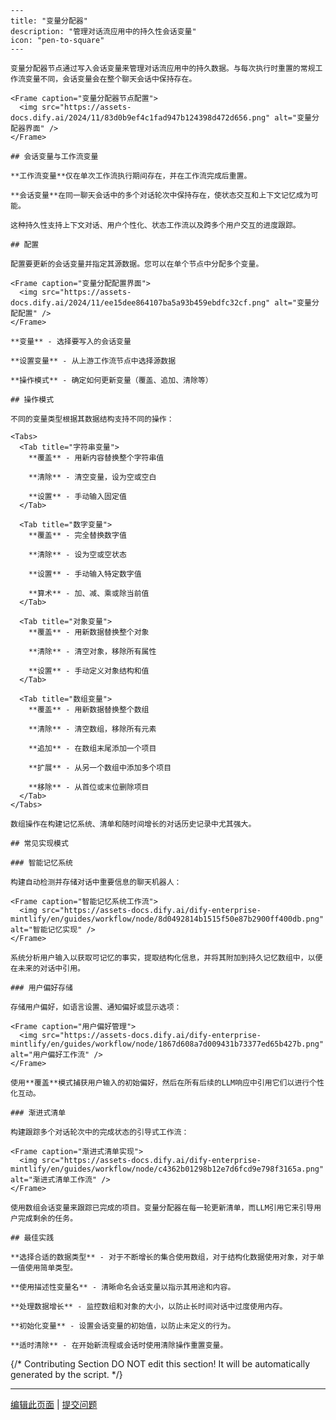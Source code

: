 ```mdx
---
title: "变量分配器"
description: "管理对话流应用中的持久性会话变量"
icon: "pen-to-square"
---

变量分配器节点通过写入会话变量来管理对话流应用中的持久数据。与每次执行时重置的常规工作流变量不同，会话变量会在整个聊天会话中保持存在。

<Frame caption="变量分配器节点配置">
  <img src="https://assets-docs.dify.ai/2024/11/83d0b9ef4c1fad947b124398d472d656.png" alt="变量分配器界面" />
</Frame>

## 会话变量与工作流变量

**工作流变量**仅在单次工作流执行期间存在，并在工作流完成后重置。

**会话变量**在同一聊天会话中的多个对话轮次中保持存在，使状态交互和上下文记忆成为可能。

这种持久性支持上下文对话、用户个性化、状态工作流以及跨多个用户交互的进度跟踪。

## 配置

配置要更新的会话变量并指定其源数据。您可以在单个节点中分配多个变量。

<Frame caption="变量分配配置界面">
  <img src="https://assets-docs.dify.ai/2024/11/ee15dee864107ba5a93b459ebdfc32cf.png" alt="变量分配配置" />
</Frame>

**变量** - 选择要写入的会话变量

**设置变量** - 从上游工作流节点中选择源数据

**操作模式** - 确定如何更新变量（覆盖、追加、清除等）

## 操作模式

不同的变量类型根据其数据结构支持不同的操作：

<Tabs>
  <Tab title="字符串变量">
    **覆盖** - 用新内容替换整个字符串值
    
    **清除** - 清空变量，设为空或空白
    
    **设置** - 手动输入固定值
  </Tab>
  
  <Tab title="数字变量">
    **覆盖** - 完全替换数字值
    
    **清除** - 设为空或空状态
    
    **设置** - 手动输入特定数字值
    
    **算术** - 加、减、乘或除当前值
  </Tab>
  
  <Tab title="对象变量">
    **覆盖** - 用新数据替换整个对象
    
    **清除** - 清空对象，移除所有属性
    
    **设置** - 手动定义对象结构和值
  </Tab>
  
  <Tab title="数组变量">
    **覆盖** - 用新数据替换整个数组
    
    **清除** - 清空数组，移除所有元素
    
    **追加** - 在数组末尾添加一个项目
    
    **扩展** - 从另一个数组中添加多个项目
    
    **移除** - 从首位或末位删除项目
  </Tab>
</Tabs>

数组操作在构建记忆系统、清单和随时间增长的对话历史记录中尤其强大。

## 常见实现模式

### 智能记忆系统

构建自动检测并存储对话中重要信息的聊天机器人：

<Frame caption="智能记忆系统工作流">
  <img src="https://assets-docs.dify.ai/dify-enterprise-mintlify/en/guides/workflow/node/8d0492814b1515f50e87b2900ff400db.png" alt="智能记忆实现" />
</Frame>

系统分析用户输入以获取可记忆的事实，提取结构化信息，并将其附加到持久记忆数组中，以便在未来的对话中引用。

### 用户偏好存储

存储用户偏好，如语言设置、通知偏好或显示选项：

<Frame caption="用户偏好管理">
  <img src="https://assets-docs.dify.ai/dify-enterprise-mintlify/en/guides/workflow/node/1867d608a7d009431b73377ed65b427b.png" alt="用户偏好工作流" />
</Frame>

使用**覆盖**模式捕获用户输入的初始偏好，然后在所有后续的LLM响应中引用它们以进行个性化互动。

### 渐进式清单

构建跟踪多个对话轮次中的完成状态的引导式工作流：

<Frame caption="渐进式清单实现">
  <img src="https://assets-docs.dify.ai/dify-enterprise-mintlify/en/guides/workflow/node/c4362b01298b12e7d6fcd9e798f3165a.png" alt="渐进式清单工作流" />
</Frame>

使用数组会话变量来跟踪已完成的项目。变量分配器在每一轮更新清单，而LLM引用它来引导用户完成剩余的任务。

## 最佳实践

**选择合适的数据类型** - 对于不断增长的集合使用数组，对于结构化数据使用对象，对于单一值使用简单类型。

**使用描述性变量名** - 清晰命名会话变量以指示其用途和内容。

**处理数据增长** - 监控数组和对象的大小，以防止长时间对话中过度使用内存。

**初始化变量** - 设置会话变量的初始值，以防止未定义的行为。

**适时清除** - 在开始新流程或会话时使用清除操作重置变量。
```

{/*
Contributing Section
DO NOT edit this section!
It will be automatically generated by the script.
*/}

---

[编辑此页面](https://github.com/langgenius/dify-docs/edit/main/zh-hans/documzh-hanstation/pages/nodes/variable-assigner.mdx) | [提交问题](https://github.com/langgenius/dify-docs/issues/new?template=docs.yml)

